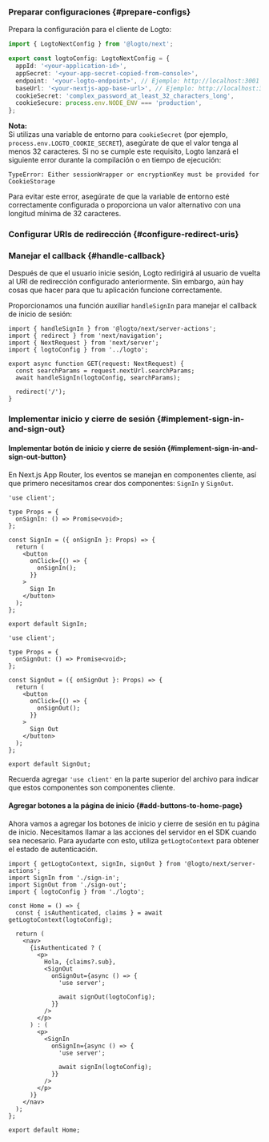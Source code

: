 

### Preparar configuraciones \{#prepare-configs}

Prepara la configuración para el cliente de Logto:

```ts title="app/logto.ts"
import { LogtoNextConfig } from '@logto/next';

export const logtoConfig: LogtoNextConfig = {
  appId: '<your-application-id>',
  appSecret: '<your-app-secret-copied-from-console>',
  endpoint: '<your-logto-endpoint>', // Ejemplo: http://localhost:3001
  baseUrl: '<your-nextjs-app-base-url>', // Ejemplo: http://localhost:3000
  cookieSecret: 'complex_password_at_least_32_characters_long',
  cookieSecure: process.env.NODE_ENV === 'production',
};
```

**Nota:**  
Si utilizas una variable de entorno para `cookieSecret` (por ejemplo, `process.env.LOGTO_COOKIE_SECRET`), asegúrate de que el valor tenga al menos 32 caracteres. Si no se cumple este requisito, Logto lanzará el siguiente error durante la compilación o en tiempo de ejecución:

`TypeError: Either sessionWrapper or encryptionKey must be provided for CookieStorage`

Para evitar este error, asegúrate de que la variable de entorno esté correctamente configurada o proporciona un valor alternativo con una longitud mínima de 32 caracteres.

### Configurar URIs de redirección \{#configure-redirect-uris}

<SignInFlowSummary />

<AssumingUrl />

<WebConfigureRedirectUris />

### Manejar el callback \{#handle-callback}

Después de que el usuario inicie sesión, Logto redirigirá al usuario de vuelta al URI de redirección configurado anteriormente. Sin embargo, aún hay cosas que hacer para que tu aplicación funcione correctamente.

Proporcionamos una función auxiliar `handleSignIn` para manejar el callback de inicio de sesión:

```tsx title="app/callback/route.ts"
import { handleSignIn } from '@logto/next/server-actions';
import { redirect } from 'next/navigation';
import { NextRequest } from 'next/server';
import { logtoConfig } from '../logto';

export async function GET(request: NextRequest) {
  const searchParams = request.nextUrl.searchParams;
  await handleSignIn(logtoConfig, searchParams);

  redirect('/');
}
```

### Implementar inicio y cierre de sesión \{#implement-sign-in-and-sign-out}

#### Implementar botón de inicio y cierre de sesión \{#implement-sign-in-and-sign-out-button}

En Next.js App Router, los eventos se manejan en componentes cliente, así que primero necesitamos crear dos componentes: `SignIn` y `SignOut`.

```tsx title="app/sign-in.tsx"
'use client';

type Props = {
  onSignIn: () => Promise<void>;
};

const SignIn = ({ onSignIn }: Props) => {
  return (
    <button
      onClick={() => {
        onSignIn();
      }}
    >
      Sign In
    </button>
  );
};

export default SignIn;
```

```tsx title="app/sign-out.tsx"
'use client';

type Props = {
  onSignOut: () => Promise<void>;
};

const SignOut = ({ onSignOut }: Props) => {
  return (
    <button
      onClick={() => {
        onSignOut();
      }}
    >
      Sign Out
    </button>
  );
};

export default SignOut;
```

Recuerda agregar `'use client'` en la parte superior del archivo para indicar que estos componentes son componentes cliente.

#### Agregar botones a la página de inicio \{#add-buttons-to-home-page}

<ServerActionsTip />

Ahora vamos a agregar los botones de inicio y cierre de sesión en tu página de inicio. Necesitamos llamar a las acciones del servidor en el SDK cuando sea necesario. Para ayudarte con esto, utiliza `getLogtoContext` para obtener el estado de autenticación.

```tsx title="app/page.tsx"
import { getLogtoContext, signIn, signOut } from '@logto/next/server-actions';
import SignIn from './sign-in';
import SignOut from './sign-out';
import { logtoConfig } from './logto';

const Home = () => {
  const { isAuthenticated, claims } = await getLogtoContext(logtoConfig);

  return (
    <nav>
      {isAuthenticated ? (
        <p>
          Hola, {claims?.sub},
          <SignOut
            onSignOut={async () => {
              'use server';

              await signOut(logtoConfig);
            }}
          />
        </p>
      ) : (
        <p>
          <SignIn
            onSignIn={async () => {
              'use server';

              await signIn(logtoConfig);
            }}
          />
        </p>
      )}
    </nav>
  );
};

export default Home;
```

<Checkpoint />

